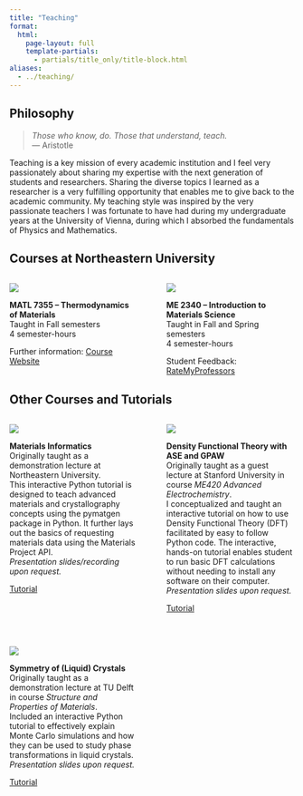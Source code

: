 ```yaml
---
title: "Teaching"
format:
  html:
    page-layout: full
    template-partials:
      - partials/title_only/title-block.html
aliases:
  - ../teaching/
---
```


## Philosophy

> *Those who know, do. Those that understand, teach.* <br>
> --- Aristotle

Teaching is a key mission of every academic institution and I feel very passionately about sharing my expertise with
the next generation of students and researchers. Sharing the diverse topics I learned as a researcher is a very
fulfilling opportunity that enables me to give back to the academic community. My teaching style was inspired by
the very passionate teachers I was fortunate to have had during my undergraduate years at the University of Vienna,
during which I absorbed the fundamentals of Physics and Mathematics.

## Courses at Northeastern University

:::: {.columns}

::: {.column width="49%" align="center"}
![](../images/matl7355.png){fig-align="center"}

**MATL 7355 -- Thermodynamics of Materials**<br>
Taught in Fall semesters<br>
4 semester-hours
```{=html}
Further information: <a class="btn btn-outline-primary btn-sm", href="https://matl7355.d2r2group.com" target="_blank" rel="noopener noreferrer">
<i class="bi bi-globe" role='img' aria-label='Course Website'></i> Course Website
</a>
```
:::

::: {.column width="2%"}
<!-- empty column to create gap -->
:::

::: {.column width="49%" align="center"}
![](../images/ME2340.png){fig-align="center"}

**ME 2340 -- Introduction to Materials Science**<br>
Taught in Fall and Spring semesters<br>
4 semester-hours
```{=html}
Student Feedback: <a class="btn btn-outline-primary btn-sm", href="https://www.ratemyprofessors.com/professor/2998086" target="_blank" rel="noopener noreferrer">
<i class="bi bi-globe" role='img' aria-label='RateMyProfessors'></i> RateMyProfessors
</a>
```

:::

::::


## Other Courses and Tutorials

:::: {.columns}

::: {.column width="49%" align="center"}
![](../images/pymatgen.jpg){fig-align="center"}

**Materials Informatics**<br>
Originally taught as a demonstration lecture at Northeastern University.<br>
This interactive Python tutorial is designed to teach advanced materials and crystallography concepts using the pymatgen package in Python.
It further lays out the basics of requesting materials data using the Materials Project API.<br>
*Presentation slides/recording upon request.*<br>
```{=html}
<a class="btn btn-outline-primary btn-sm", href="https://colab.research.google.com/drive/1dIkatXuXLpmMYDbpQH2IdLa9WMm19Hqz" target="_blank" rel="noopener noreferrer">
<i class="bi bi-book" role='img' aria-label='MC Tutorial'></i> Tutorial
</a>
```
:::

::: {.column width="2%"}
<!-- empty column to create gap -->
:::

::: {.column width="49%" align="center"}
![](../images/DFT_overview.jpg){fig-align="center"}

**Density Functional Theory with ASE and GPAW**<br>
Originally taught as a guest lecture at Stanford University in course *ME420 Advanced Electrochemistry*.<br>
I conceptualized and taught an interactive tutorial on how to use Density Functional Theory (DFT) facilitated by easy
to follow Python code. The interactive, hands-on tutorial enables student to run basic DFT calculations
without needing to install any software on their computer.<br>
*Presentation slides upon request.*<br>
```{=html}
<a class="btn btn-outline-primary btn-sm", href="https://peterschindler.github.io/" target="_blank" rel="noopener noreferrer">
<i class="bi bi-book" role='img' aria-label='DFT Tutorial'></i> Tutorial
</a>
```

:::

::::

<br>

:::: {.columns}

::: {.column width="49%" align="center"}
![](../images/LC.jpg){fig-align="center"}

**Symmetry of (Liquid) Crystals**<br>
Originally taught as a demonstration lecture at TU Delft in course *Structure and Properties of Materials*.<br>
Included an interactive Python tutorial to effectively explain Monte Carlo simulations and how they can be used
to study phase transformations in liquid crystals.<br>
*Presentation slides upon request.*<br>
```{=html}
<a class="btn btn-outline-primary btn-sm", href="https://colab.research.google.com/drive/1_MVosAxaPizhhijmYnoc7jKgAAaQgILk" target="_blank" rel="noopener noreferrer">
<i class="bi bi-book" role='img' aria-label='MC Tutorial'></i> Tutorial
</a>
```

:::

::: {.column width="2%"}
<!-- empty column to create gap -->
:::

::: {.column width="49%" align="center"}

:::

::::